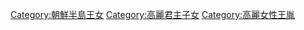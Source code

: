 [[Category:朝鮮半島王女|Category:朝鮮半島王女]]
[[Category:高麗君主子女|Category:高麗君主子女]]
[[Category:高麗女性王胤|Category:高麗女性王胤]]